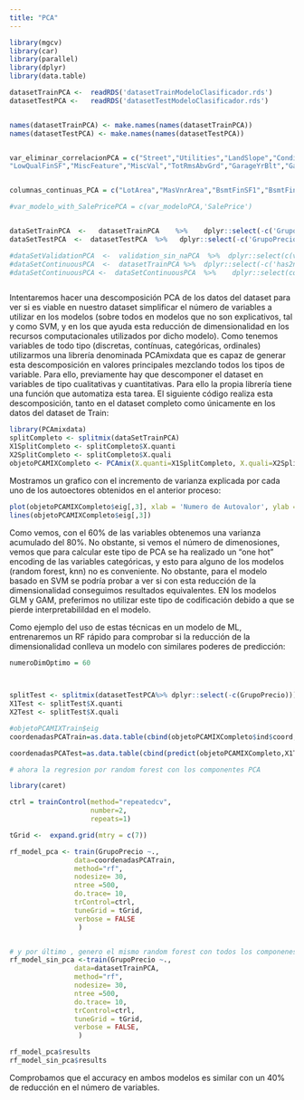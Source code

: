 ```yaml
---
title: "PCA"
---
```


```r

library(mgcv)
library(car)
library(parallel)
library(dplyr)
library(data.table)

datasetTrainPCA <-  readRDS('datasetTrainModeloClasificador.rds')
datasetTestPCA <-   readRDS('datasetTestModeloClasificador.rds')


names(datasetTrainPCA) <- make.names(names(datasetTrainPCA))
names(datasetTestPCA) <- make.names(names(datasetTestPCA))


var_eliminar_correlacionPCA = c("Street","Utilities","LandSlope","Condition2","BsmtFinSF2", 
"LowQualFinSF","MiscFeature","MiscVal","TotRmsAbvGrd","GarageYrBlt","GarageCars")  


columnas_continuas_PCA = c("LotArea","MasVnrArea","BsmtFinSF1","BsmtFinSF2","BsmtUnfSF" ,"TotalBsmtSF","LowQualFinSF","GrLivArea", "GarageArea","WoodDeckSF","OpenPorchSF","EnclosedPorch","PoolArea","MiscVal","SalePrice")

#var_modelo_with_SalePricePCA = c(var_modeloPCA,'SalePrice')


dataSetTrainPCA  <-   datasetTrainPCA    %>%    dplyr::select(-c('GrupoPrecio'))   %>% na.omit()
dataSetTestPCA  <-  datasetTestPCA  %>%   dplyr::select(-c('GrupoPrecio'))  %>%  na.omit()

#dataSetValidationPCA  <-  validation_sin_naPCA  %>%  dplyr::select(c(var_modeloPCA,'SalePrice'))  %>%  na.omit()
#dataSetContinuousPCA  <-  datasetTrainPCA %>%  dplyr::select(-c('has2ndFloor'))  %>%  na.omit() 
#dataSetContinuousPCA <-  dataSetContinuousPCA  %>%    dplyr::select(columnas_continuas_PCA)   %>%  na.omit() 



```



Intentaremos hacer una descomposición PCA de los datos del dataset para ver si es viable en nuestro dataset simplificar el número de variables a utilizar en los modelos (sobre todos en modelos que no son explicativos, tal y como SVM, y en los que ayuda esta reducción de dimensionalidad en los recursos computacionales utilizados por dicho modelo). Como tenemos variables de todo tipo (discretas, contínuas, categóricas, ordinales) utilizarmos una librería denominada PCAmixdata que es capaz de generar esta descomposición en valores principales mezclando todos los tipos de variable. Para ello, previamente hay que descomponer el dataset en variables de tipo cualitativas y cuantitativas. Para ello la propia librería tiene una función que automatiza esta tarea.
El siguiente código realiza esta descomposición, tanto en el dataset completo como únicamente en los datos del dataset de Train:

```r

library(PCAmixdata)
splitCompleto <- splitmix(dataSetTrainPCA)
X1SplitCompleto <- splitCompleto$X.quanti 
X2SplitCompleto <- splitCompleto$X.quali 
objetoPCAMIXCompleto <- PCAmix(X.quanti=X1SplitCompleto, X.quali=X2SplitCompleto,rename.level=TRUE, graph=FALSE,ndim=60)

```

Mostramos un grafico con el incremento de varianza explicada por cada uno de los autoectores obtenidos
en el anterior proceso:

```r

plot(objetoPCAMIXCompleto$eig[,3], xlab = 'Numero de Autovalor', ylab = 'Varianza Acumulada', main = 'Varianza cumulada por cada uno de los eigenvalues')
lines(objetoPCAMIXCompleto$eig[,3])

```


Como vemos, con el 60% de las variables obtenemos una varianza acumulado del 80%.  No obstante, si vemos el número de dimenosiones, vemos que para calcular este tipo de PCA se ha realizado un "one hot" encoding de las variables categóricas, y esto para alguno de los modelos (random forest, knn) no es conveniente.  No obstante, para el modelo basado en SVM se podría probar a ver si con esta reducción de la dimensionalidad conseguimos resultados equivalentes. EN los modelos GLM y GAM, preferimos no utilizar este tipo de codificación debido a que se pierde interpretabilildad en el modelo.

Como ejemplo del uso de estas técnicas en un modelo de ML, entrenaremos un RF rápido para comprobar si la reducción de la dimensionalidad conlleva un modelo con similares poderes de predicción:

```r
numeroDimOptimo = 60

 

splitTest <- splitmix(datasetTestPCA%>% dplyr::select(-c(GrupoPrecio)))
X1Test <- splitTest$X.quanti 
X2Test <- splitTest$X.quali 

#objetoPCAMIXTrain$eig
coordenadasPCATrain=as.data.table(cbind(objetoPCAMIXCompleto$ind$coord, GrupoPrecio= datasetTrainPCA %>% dplyr::select(c("GrupoPrecio"))  ))

coordenadasPCATest=as.data.table(cbind(predict(objetoPCAMIXCompleto,X1Test,X2Test), GrupoPrecio=datasetTestPCA %>% dplyr::select(c("GrupoPrecio")) ))

# ahora la regresion por random forest con los componentes PCA

library(caret)

ctrl = trainControl(method="repeatedcv",
                    number=2,
                    repeats=1)

tGrid <-  expand.grid(mtry = c(7))

rf_model_pca <- train(GrupoPrecio ~.,
                data=coordenadasPCATrain,          
                method="rf",
                nodesize= 30,
                ntree =500,
                do.trace= 10,
                trControl=ctrl,
                tuneGrid = tGrid,
                verbose = FALSE
                 )


# y por último , genero el mismo random forest con todos los componenes
rf_model_sin_pca <-train(GrupoPrecio ~.,
                data=datasetTrainPCA,          
                method="rf",
                nodesize= 30,
                ntree =500,
                do.trace= 10,
                trControl=ctrl,
                tuneGrid = tGrid,
                verbose = FALSE,
                 )

rf_model_pca$results
rf_model_sin_pca$results

```

  Comprobamos que el accuracy en ambos modelos es similar con un 40% de reducción en el número de variables.



